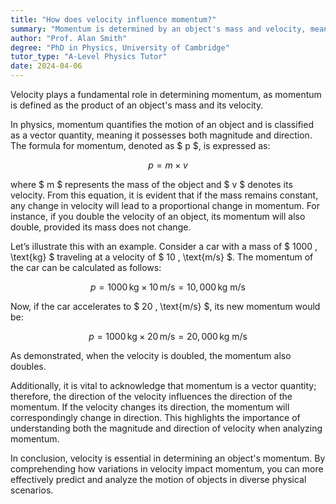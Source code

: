 ```yaml
---
title: "How does velocity influence momentum?"
summary: "Momentum is determined by an object's mass and velocity, meaning that changes in velocity directly affect the momentum of the object."
author: "Prof. Alan Smith"
degree: "PhD in Physics, University of Cambridge"
tutor_type: "A-Level Physics Tutor"
date: 2024-04-06
---
```


Velocity plays a fundamental role in determining momentum, as momentum is defined as the product of an object's mass and its velocity.

In physics, momentum quantifies the motion of an object and is classified as a vector quantity, meaning it possesses both magnitude and direction. The formula for momentum, denoted as $ p $, is expressed as:

$$ p = m \times v $$

where $ m $ represents the mass of the object and $ v $ denotes its velocity. From this equation, it is evident that if the mass remains constant, any change in velocity will lead to a proportional change in momentum. For instance, if you double the velocity of an object, its momentum will also double, provided its mass does not change.

Let’s illustrate this with an example. Consider a car with a mass of $ 1000 \, \text{kg} $ traveling at a velocity of $ 10 \, \text{m/s} $. The momentum of the car can be calculated as follows:

$$ p = 1000 \, \text{kg} \times 10 \, \text{m/s} = 10,000 \, \text{kg m/s} $$

Now, if the car accelerates to $ 20 \, \text{m/s} $, its new momentum would be:

$$ p = 1000 \, \text{kg} \times 20 \, \text{m/s} = 20,000 \, \text{kg m/s} $$

As demonstrated, when the velocity is doubled, the momentum also doubles.

Additionally, it is vital to acknowledge that momentum is a vector quantity; therefore, the direction of the velocity influences the direction of the momentum. If the velocity changes its direction, the momentum will correspondingly change in direction. This highlights the importance of understanding both the magnitude and direction of velocity when analyzing momentum.

In conclusion, velocity is essential in determining an object's momentum. By comprehending how variations in velocity impact momentum, you can more effectively predict and analyze the motion of objects in diverse physical scenarios.
    